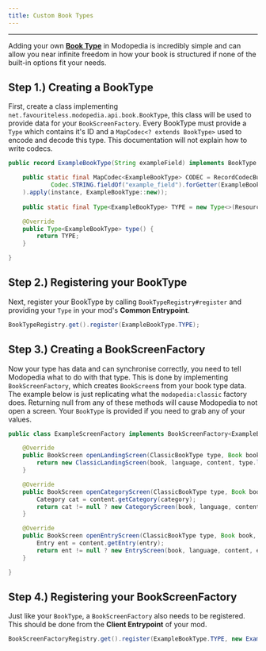 ```yaml
---
title: Custom Book Types
---
```

---
Adding your own **[Book Type](../books/book-types)** in Modopedia is incredibly simple and can allow you near infinite freedom in how your book is structured if none of the built-in options fit your needs.

## Step 1.) Creating a BookType

First, create a class implementing `net.favouriteless.modopedia.api.book.BookType`, this class will be used to provide data for your `BookScreenFactory`. Every BookType must provide a `Type` which contains it's ID and a `MapCodec<? extends BookType>` used to encode and decode this type. This documentation will not explain how to write codecs. 

```java
public record ExampleBookType(String exampleField) implements BookType {

    public static final MapCodec<ExampleBookType> CODEC = RecordCodecBuilder.mapCodec(instance -> instance.group(
            Codec.STRING.fieldOf("example_field").forGetter(ExampleBookType::exampleField)
    ).apply(instance, ExampleBookType::new));
    
    public static final Type<ExampleBookType> TYPE = new Type<>(ResourceLocation.fromNamespaceAndPath("modopedia", "example"), CODEC);

    @Override
    public Type<ExampleBookType> type() {
        return TYPE;
    }

}
```

## Step 2.) Registering your BookType

Next, register your BookType by calling `BookTypeRegistry#register` and providing your `Type` in your mod's **Common Entrypoint**.

```java
BookTypeRegistry.get().register(ExampleBookType.TYPE);
```

## Step 3.) Creating a BookScreenFactory

Now your type has data and can synchronise correctly, you need to tell Modopedia what to do with that type. This is done by implementing `BookScreenFactory`, which creates `BookScreen`s from your book type data. The example below is just replicating what the `modopedia:classic` factory does. Returning null from any of these methods will cause Modopedia to not open a screen. Your `BookType` is provided if you need to grab any of your values.

```java
public class ExampleScreenFactory implements BookScreenFactory<ExampleBookType> {

    @Override
    public BookScreen openLandingScreen(ClassicBookType type, Book book, String language, LocalisedBookContent content, BookScreen lastScreen) {
        return new ClassicLandingScreen(book, language, content, type.lockedViewType(), lastScreen);
    }

    @Override
    public BookScreen openCategoryScreen(ClassicBookType type, Book book, String language, LocalisedBookContent content, String category, BookScreen lastScreen) {
        Category cat = content.getCategory(category);
        return cat != null ? new CategoryScreen(book, language, content, cat, type.lockedViewType(), lastScreen) : lastScreen;
    }

    @Override
    public BookScreen openEntryScreen(ClassicBookType type, Book book, String language, LocalisedBookContent content, String entry, BookScreen lastScreen) {
        Entry ent = content.getEntry(entry);
        return ent != null ? new EntryScreen(book, language, content, ent, lastScreen) : null;
    }

}
```

## Step 4.) Registering your BookScreenFactory

Just like your `BookType`, a `BookScreenFactory` also needs to be registered. This should be done from the **Client Entrypoint** of your mod.

```java
BookScreenFactoryRegistry.get().register(ExampleBookType.TYPE, new ExampleScreenFactory());
```